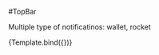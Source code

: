

<Meta title="Design System/TopBar/Light Mode" component={TopBar} />

#TopBar

Multiple type of notificatinos: wallet, rocket


<Canvas>
  <Story
    name="Top Bar" parameters={{backgrounds: { default: 'dark' }}}
    args={{
      type: "wallet",
    }}
  >
    {Template.bind({})}
  </Story>
</Canvas>
